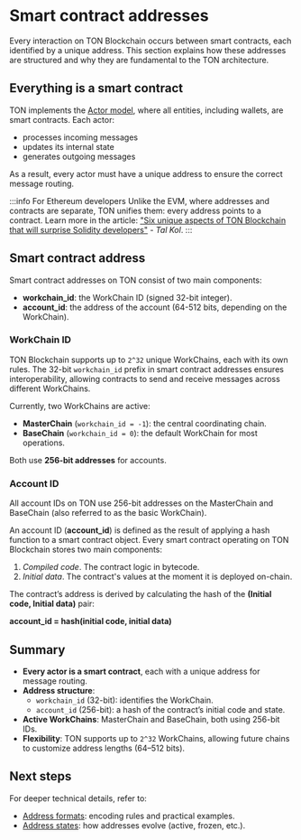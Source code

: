 
# Smart contract addresses

Every interaction on TON Blockchain occurs between smart contracts, each identified by a unique address. This section explains how these addresses are structured and why they are fundamental to the TON architecture.

## Everything is a smart contract

TON implements the [Actor model](/v3/concepts/dive-into-ton/ton-blockchain/blockchain-of-blockchains#single-actor), where all entities, including wallets, are smart contracts. Each actor:

- processes incoming messages
- updates its internal state
- generates outgoing messages

As a result, every actor must have a unique address to ensure the correct message routing.

:::info For Ethereum developers
Unlike the EVM, where addresses and contracts are separate, TON unifies them: every address points to a contract. Learn more in the article: ["Six unique aspects of TON Blockchain that will surprise Solidity developers"](https://blog.ton.org/six-unique-aspects-of-ton-blockchain-that-will-surprise-solidity-developers) - _Tal Kol_.
:::

## Smart contract address

Smart contract addresses on TON consist of two main components:

- **workchain_id**: the WorkChain ID (signed 32-bit integer).
- **account_id**: the address of the account (64-512 bits, depending on the WorkChain).

### WorkChain ID

TON Blockchain supports up to `2^32` unique WorkChains, each with its own rules. The 32-bit `workchain_id` prefix in smart contract addresses ensures interoperability, allowing contracts to send and receive messages across different WorkChains.

Currently, two WorkChains are active:
- **MasterChain** (`workchain_id = -1`): the central coordinating chain.
- **BaseChain** (`workchain_id = 0`): the default WorkChain for most operations.

Both use **256-bit addresses** for accounts.

### Account ID

All account IDs on TON use 256-bit addresses on the MasterChain and BaseChain (also referred to as the basic WorkChain).

An account ID (**account_id**) is defined as the result of applying a hash function to a smart contract object. Every smart contract operating on TON Blockchain stores two main components:

1. _Compiled code_. The contract logic in bytecode.
2. _Initial data_. The contract's values at the moment it is deployed on-chain.

The contract’s address is derived by calculating the hash of the **(Initial code, Initial data)** pair:

**account_id = hash(initial code, initial data)**

## Summary

- **Every actor is a smart contract**, each with a unique address for message routing.
- **Address structure**:  
  - `workchain_id` (32-bit): identifies the WorkChain.
  - `account_id` (256-bit): a hash of the contract’s initial code and state.
- **Active WorkChains**: MasterChain and BaseChain, both using 256-bit IDs.
- **Flexibility**: TON supports up to `2^32` WorkChains, allowing future chains to customize address lengths (64–512 bits).

## Next steps
For deeper technical details, refer to:
- [Address formats](/v3/documentation/smart-contracts/addresses/address-formats): encoding rules and practical examples.
- [Address states](/v3/documentation/smart-contracts/addresses/address-states): how addresses evolve (active, frozen, etc.).

<Feedback />
